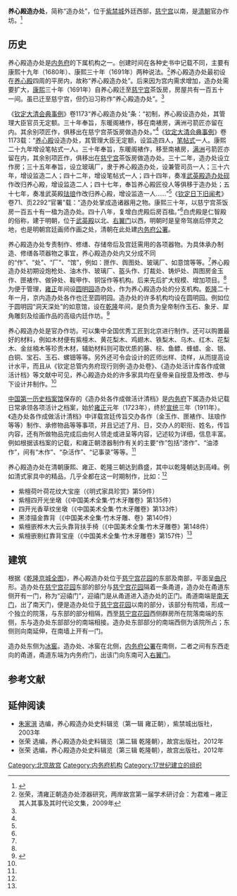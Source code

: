 '''养心殿造办处'''，简称“造办处”，位于[[紫禁城|紫禁城]]外廷西部，[[慈宁宫|慈宁宫]]以南，是[[清朝|清朝]]官办作坊。<ref name=bobao>{{Cite web |url=http://news.artxun.com/zhongguomeishuquanji-493-2462815.shtml |title=陈增弼，清宫造办处，博宝艺术网，2008-03-24 |access-date=2013-10-14 |archive-url=https://web.archive.org/web/20131017025515/http://news.artxun.com/zhongguomeishuquanji-493-2462815.shtml |archive-date=2013-10-17 |dead-url=yes }}</ref>

==历史==
养心殿造办处是[[内务府|内务府]]的下属机构之一。创建时间在各种史书中记载不同，主要有康熙十九年（1680年）、康熙三十年（1691年）两种说法。<ref name=zhangrong>张荣，清雍正朝造办处漆器研究，两岸故宫第一届学术研讨会：为君难－雍正其人其事及其时代论文集，2009年</ref>养心殿造办处最初设在[[养心殿|养心殿]]四周的平房内，故称“养心殿造办处”。后来因为宫内需求增加，造办处需要扩大，[[康熙|康熙]]三十年（1691年）自养心殿迁至[[慈宁宫|慈宁宫]]茶饭房，房屋共有一百五十一间。虽已迁至慈宁宫，但仍沿习称作“养心殿造办处”。<ref name=bobao/>

《[[钦定大清会典事例|钦定大清会典事例]]》卷1173“养心殿造办处”条：“初制，养心殿设造办处，其管理大臣官员无定额。三十年奉旨，东暖阁裱作，移在南裱房，满洲弓箭匠亦留在内。其余别项匠作，俱移出在慈宁宫茶饭房做造办处。”<ref name=zhangrong/>《[[钦定大清会典事例|钦定大清会典事例]]》卷1173载：“[[养心殿|养心殿]]设造办处，其管理大臣无定额，设监造四人，[[笔帖式|笔帖式]]一人。康熙二十九年增设笔帖式一人。三十年奉旨，东暖阁裱作，移至南裱房，[[满洲|满洲]]弓箭匠亦留在内，其余别项匠作，俱移出在[[慈宁宫|慈宁宫]]茶饭房做造办处。三十二年，造办处设立作房；三十五年奉旨，设立玻璃厂，隶于养心殿造办处，设兼管司员一人；三十六年，增设监造二人；四十二年，增设笔帖式一人；四十四年，奏准[[武英殿造办处|武英殿造办处]][[砚|砚]]作改归养心殿，增设监造二人；四十七年，奉旨养心殿匠役人等俱移于造办处；五十七年，奏准武英殿[[珐琅|珐琅]]作改归养心殿，增设监造一人……”<ref name=bobao/>《[[钦定日下旧闻考|钦定日下旧闻考]]》卷71、页2292“官署”载：“造办处掌成造诸器用之物。康熙三十年，以慈宁宫茶饭房一百五十有一楹为造办处。四十八年，复增白虎殿后房百楹。”<ref name=zhangrong/>白虎殿是仁智殿的俗称，建于明朝，位于[[武英殿|武英殿]]以北、[[右翼门|右翼门]]以西，明朝时是皇帝驾崩后停灵之地，也是明朝宫廷画师作画之处，清朝在此处建[[内务府公署|内务府公署]]。

养心殿造办处专责制作、修缮、存储帝后及宫廷需用的各项器物。为具体承办制造、修缮各项器物之事宜，养心殿造办处内又分成不同的“作”、“处”、“厂”、“馆”，例如：匣作、舆图处、玻璃厂、如意馆等等。<ref name=zhangrong/>养心殿造办处初期设炮枪处、油木作、玻璃厂、盔头作、灯裁处、铸炉处、舆图房金玉作、匣裱作、做钟处、鞍甲作、铜馁作等机构。后来先后扩大规模、增加项目。<ref name=bobao/>为便于管理，[[雍正|雍正]]年间设[[圆明园|圆明园]]造办处，作为养心殿造办处的分支机构。[[乾隆|乾隆]]二十年一月，京内造办处各作也迁至圆明园。造办处的许多机构均设在圆明园。例如位于圆明园“洞天深处”的如意馆，设在[[乾隆|乾隆]]年间，是负责为皇帝制作玉石、象牙、犀角雕刻及绘画作品的高级内廷作坊。<ref>{{Cite web |url=http://www.yuanmingyuanpark.cn/ymyyj/yj016/201012/t20101226_229479.html |title=陈辉，君子比德于玉——圆明园出土的玉器文物，圆明园遗址公园，2013-10-14 |access-date=2013-10-14 |archive-date=2019-09-03 |archive-url=https://web.archive.org/web/20190903190913/http://www.yuanmingyuanpark.cn/ymyyj/yj016/201012/t20101226_229479.html |dead-url=no }}</ref>

养心殿造办处是官办作坊。可以集中全国优秀工匠到北京进行制作。还可以购置最好的材料，例如木材便有紫檀木、黄花梨木、鸡翅木、铁梨木、乌木、红木、花梨木、金丝楠木等珍贵木材，辅助材料则可取优质的藤、棕、鱼鳔、蜂蜡、金、银、白铜、宝石、玉石、螺钿等等。另外还可令会设计的匠师出样、烫样，从而提高设计水平，而且从《钦定总管内务府现行则例·造办处卷》、《造办处活计库各作成做活计档》等文献中可见，养心殿造办处的许多家具均在皇帝亲自授意及修改、参与下设计并制作。<ref name=bobao/>

[[中国第一历史档案馆|中国第一历史档案馆]]保存的《造办处各作成做活计清档》是[[内务府|内务府]]下属造办处记载日常承领各项活计之档案，始於[[雍正|雍正]]元年（1723年），终於[[宣统|宣统]]三年（1911年）。《造办处各作成做活计清档》中详载宫廷传旨交办各作（金玉作、匣裱作、珐琅作等等）制作、承修物品等等事项，并且记述了月、日，交办人的职衔、姓名，传旨内容，还有所做物品完成后由何人领走或进呈等内容，记述较为详细，信息丰富。例如根据该档案的记载，和雍正朝漆器制作有关的主要“作”包括“漆作”、“油漆作”，间有“木作”、“杂活作”、“记事录”等等。<ref name=zhangrong/>

养心殿造办处在清朝康熙、雍正、乾隆三朝达到鼎盛，其中以乾隆朝达到高峰。例如清式家具中的精品，几乎全都在这一时期制作，比如：<ref name=bobao/>
*紫檀荷叶荷花纹大宝座（《明式家具珍赏》第59件）
*紫檀四开光坐墩（《中国美术全集·竹木牙雕卷》第135件）
*四开光香草纹坐墩（《中国美术全集·竹木牙雕卷》第133件）
*黑漆描金靠背（《中国美术全集·竹木牙雕、卷》第140件）
*紫檀嵌桦木大云头靠背扶手椅（《中国美术全集·竹木牙雕卷》第148件）
*紫檀嵌剔红靠背宝座（《中国美术全集·竹木牙雕卷》第157件）<ref name=bobao/>

==建筑==
根据《[[乾隆京城全图|乾隆京城全图]]》，养心殿造办处位于[[慈宁宫花园|慈宁宫花园]]的东部及南部，平面呈[[曲尺|曲尺]]形。造办处在[[慈宁宫花园|慈宁宫花园]]东部的部分与[[慈宁宫花园|慈宁宫花园]]隔着一条甬道，造办处在甬道东侧开有一门，称为“迎禧门”，迎禧门是从甬道进入造办处的正门。甬道南端是[[南天门_(北京故宫)|南天门]]，出了南天门，便是造办处位于[[慈宁宫花园|慈宁宫花园]]以南的部分，该部分有院墙，形成一个独立的院落，与东部的部分相隔，西至[[慈宁宫花园|慈宁宫花园]]西侧群房所在院落南端的东侧，东与造办处东部部分的南端相接。造办处东部部分的南端西侧为该院所占；东侧则向南延伸，在南墙上开有一门。

造办处东侧为[[冰窖_(北京故宫)|冰窖]]。造办处、冰窖在北侧，[[内务府公署|内务府公署]]在南侧，二者之间有东西走向的甬道，甬道东端为内务府门，出该门向东南可入[[右翼门|右翼门]]。

==参考文献==
{{reflist}}

==延伸阅读==
*[[朱家溍|朱家溍]] 选编，养心殿造办处史料辑览（第一辑 雍正朝），紫禁城出版社，2003年
*张荣 选编，养心殿造办处史料辑览（第二辑 乾隆朝），故宫出版社，2012年
*张荣 选编，养心殿造办处史料辑览（第三辑 乾隆朝），故宫出版社，2012年

{{Geographic Location
|西北 = [[慈宁宫花园|慈宁宫花园]]、甬道
|北 = [[慈宁宫|慈宁宫]]
|東北 = [[隆宗门|隆宗门]]
|西 = [[慈宁宫花园|慈宁宫花园]]、甬道<br>养心殿造办处
|中央 = <BIG>'''养心殿造办处'''</BIG>
|東 = [[冰窖_(北京故宫)|冰窖]]
|西南 =[[广储司|广储司]]、内金水河
|南 = 甬道<br>[[内务府公署|内务府公署]]
|東南 =甬道、内务府门<br>（[[新右门|新右门]]旧址）<br>[[右翼门|右翼门]]
}}
[[Category:北京故宫|Category:北京故宫]]
[[Category:内务府机构|Category:内务府机构]]
[[Category:17世纪建立的组织|Category:17世纪建立的组织]]